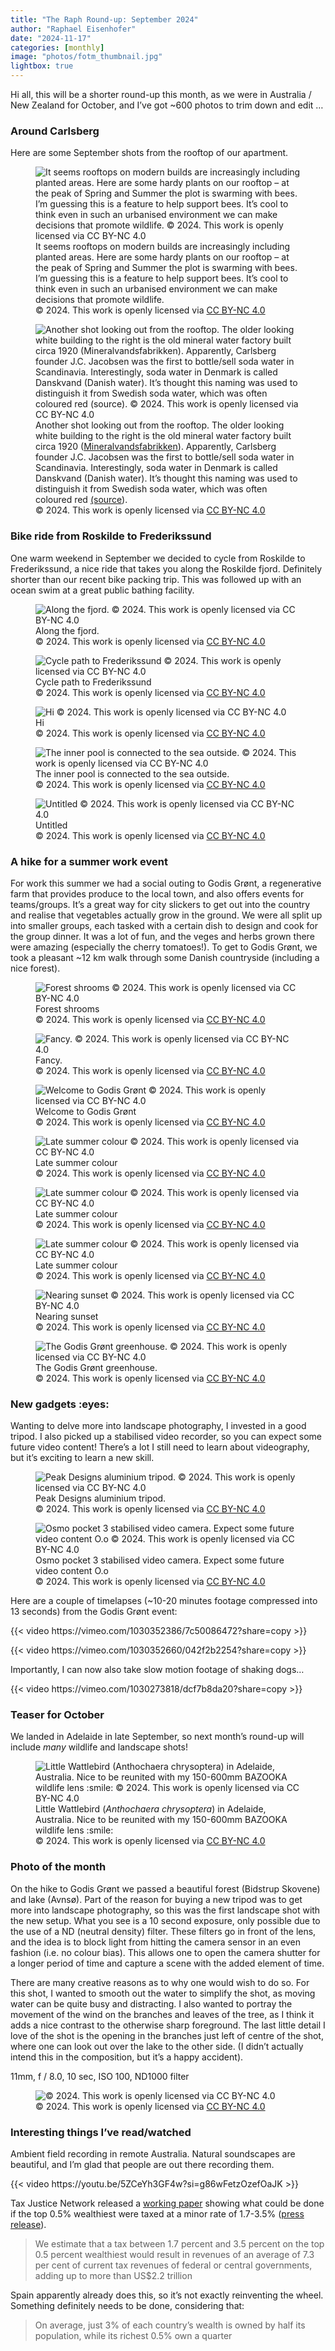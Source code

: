 ---
title: "The Raph Round-up: September 2024"
author: "Raphael Eisenhofer"
date: "2024-11-17"
categories: [monthly]
image: "photos/fotm_thumbnail.jpg"
lightbox: true
---

Hi all, this will be a shorter round-up this month, as we were in Australia / New Zealand for October, and I've got \~600 photos to trim down and edit ...

### Around Carlsberg

Here are some September shots from the rooftop of our apartment.

::: {layout-ncol="2"}
![It seems rooftops on modern builds are increasingly including planted areas. Here are some hardy plants on our rooftop – at the peak of Spring and Summer the plot is swarming with bees. I'm guessing this is a feature to help support bees. It's cool to think even in such an urbanised environment we can make decisions that promote wildlife.\
© 2024. This work is openly licensed via [CC BY-NC 4.0](https://creativecommons.org/licenses/by-nc/4.0/)](photos/cb1.jpg){group="cph"}

![Another shot looking out from the rooftop. The older looking white building to the right is the old mineral water factory built circa 1920 ([Mineralvandsfabrikken](https://www.carlsbergbyen.dk/om-carlsberg-byen/historie/historiske-bygninger/mineralvandsfabrikken)). Apparently, Carlsberg founder J.C. Jacobsen was the first to bottle/sell soda water in Scandinavia. Interestingly, soda water in Denmark is called Danskvand (Danish water). It's thought this naming was used to distinguish it from Swedish soda water, which was often coloured red [(source](https://www.dr.dk/nyheder/kultur/hvorfor-hedder-det-danskvand)).\
© 2024. This work is openly licensed via [CC BY-NC 4.0](#0)](photos/cb2.jpg){group="cph"}
:::

### Bike ride from Roskilde to Frederikssund

One warm weekend in September we decided to cycle from Roskilde to Frederikssund, a nice ride that takes you along the Roskilde fjord. Definitely shorter than our recent bike packing trip. This was followed up with an ocean swim at a great public bathing facility.

::: {layout-ncol="2"}
![Along the fjord.\
© 2024. This work is openly licensed via [CC BY-NC 4.0](https://creativecommons.org/licenses/by-nc/4.0/)](photos/ride1.jpg){group="ride"}

![Cycle path to Frederikssund\
© 2024. This work is openly licensed via [CC BY-NC 4.0](https://creativecommons.org/licenses/by-nc/4.0/)](photos/ride2.jpg){group="ride"}

![Hi\
© 2024. This work is openly licensed via [CC BY-NC 4.0](https://creativecommons.org/licenses/by-nc/4.0/)](photos/ride3.jpg){group="ride"}

![The inner pool is connected to the sea outside.\
© 2024. This work is openly licensed via [CC BY-NC 4.0](https://creativecommons.org/licenses/by-nc/4.0/)](photos/ride4.jpg){group="ride"}

![Untitled\
© 2024. This work is openly licensed via [CC BY-NC 4.0](https://creativecommons.org/licenses/by-nc/4.0/)](photos/ride5.jpg){group="ride"}
:::

### A hike for a summer work event

For work this summer we had a social outing to Godis Grønt, a regenerative farm that provides produce to the local town, and also offers events for teams/groups. It's a great way for city slickers to get out into the country and realise that vegetables actually grow in the ground. We were all split up into smaller groups, each tasked with a certain dish to design and cook for the group dinner. It was a lot of fun, and the veges and herbs grown there were amazing (especially the cherry tomatoes!). To get to Godis Grønt, we took a pleasant \~12 km walk through some Danish countryside (including a nice forest).

::: {layout-ncol="2"}
![Forest shrooms\
© 2024. This work is openly licensed via [CC BY-NC 4.0](https://creativecommons.org/licenses/by-nc/4.0/)](photos/walk1.jpg){group="hike"}

![Fancy.\
© 2024. This work is openly licensed via [CC BY-NC 4.0](https://creativecommons.org/licenses/by-nc/4.0/)](photos/walk2.jpg){group="hike"}

![Welcome to Godis Grønt\
© 2024. This work is openly licensed via [CC BY-NC 4.0](https://creativecommons.org/licenses/by-nc/4.0/)](photos/walk3.jpg){group="hike"}

![Late summer colour\
© 2024. This work is openly licensed via [CC BY-NC 4.0](https://creativecommons.org/licenses/by-nc/4.0/)](photos/walk4.jpg){group="hike"}

![Late summer colour\
© 2024. This work is openly licensed via [CC BY-NC 4.0](https://creativecommons.org/licenses/by-nc/4.0/)](photos/walk5.jpg){group="hike"}

![Late summer colour\
© 2024. This work is openly licensed via [CC BY-NC 4.0](https://creativecommons.org/licenses/by-nc/4.0/)](photos/walk6.jpg){group="hike"}

![Nearing sunset\
© 2024. This work is openly licensed via [CC BY-NC 4.0](https://creativecommons.org/licenses/by-nc/4.0/)](photos/walk7.jpg){group="hike"}

![The Godis Grønt greenhouse.\
© 2024. This work is openly licensed via [CC BY-NC 4.0](https://creativecommons.org/licenses/by-nc/4.0/)](photos/walk8.jpg){group="hike"}
:::

### New gadgets :eyes:

Wanting to delve more into landscape photography, I invested in a good tripod. I also picked up a stabilised video recorder, so you can expect some future video content! There's a lot I still need to learn about videography, but it's exciting to learn a new skill.

::: {layout-ncol="2"}
![Peak Designs aluminium tripod.\
© 2024. This work is openly licensed via [CC BY-NC 4.0](https://creativecommons.org/licenses/by-nc/4.0/)](photos/gadget1.jpg){group="toys"}

![Osmo pocket 3 stabilised video camera. Expect some future video content O.o\
© 2024. This work is openly licensed via [CC BY-NC 4.0](https://creativecommons.org/licenses/by-nc/4.0/)](photos/gadget2.jpg){group="toys"}
:::

Here are a couple of timelapses (\~10-20 minutes footage compressed into 13 seconds) from the Godis Grønt event:

{{< video https://vimeo.com/1030352386/7c50086472?share=copy >}}

{{< video https://vimeo.com/1030352660/042f2b2254?share=copy >}}

Importantly, I can now also take slow motion footage of shaking dogs...

{{< video https://vimeo.com/1030273818/dcf7b8da20?share=copy >}}

### Teaser for October

We landed in Adelaide in late September, so next month's round-up will include *many* wildlife and landscape shots!

![Little Wattlebird (*Anthochaera chrysoptera*) in Adelaide, Australia. Nice to be reunited with my 150-600mm BAZOOKA wildlife lens :smile:\
© 2024. This work is openly licensed via [CC BY-NC 4.0](https://creativecommons.org/licenses/by-nc/4.0/)](photos/aus1.jpg)

### Photo of the month

On the hike to Godis Grønt we passed a beautiful forest (Bidstrup Skovene) and lake (Avnsø). Part of the reason for buying a new tripod was to get more into landscape photography, so this was the first landscape shot with the new setup. What you see is a 10 second exposure, only possible due to the use of a ND (neutral density) filter. These filters go in front of the lens, and the idea is to block light from hitting the camera sensor in an even fashion (i.e. no colour bias). This allows one to open the camera shutter for a longer period of time and capture a scene with the added element of time.

There are many creative reasons as to why one would wish to do so. For this shot, I wanted to smooth out the water to simplify the shot, as moving water can be quite busy and distracting. I also wanted to portray the movement of the wind on the branches and leaves of the tree, as I think it adds a nice contrast to the otherwise sharp foreground. The last little detail I love of the shot is the opening in the branches just left of centre of the shot, where one can look out over the lake to the other side. (I didn't actually intend this in the composition, but it's a happy accident).

11mm, f / 8.0, 10 sec, ISO 100, ND1000 filter

![© 2024. This work is openly licensed via [CC BY-NC 4.0](https://creativecommons.org/licenses/by-nc/4.0/)](photos/fotm.jpg)

### Interesting things I've read/watched

Ambient field recording in remote Australia. Natural soundscapes are beautiful, and I'm glad that people are out there recording them.

{{< video https://youtu.be/5ZCeYh3GF4w?si=g86wFetzOzefOaJK >}}

Tax Justice Network released a [working paper](https://taxjustice.net/wp-content/uploads/2024/08/Taxing-extreme-wealth-What-countries-around-the-world-could-gain-from-progressive-wealth-taxes-Tax-Justice-Network-working-paper-Aug-2024.pdf) showing what could be done if the top 0.5% wealthiest were taxed at a minor rate of 1.7-3.5% ([press release](https://taxjustice.net/press/countries-can-raise-2-trillion-by-copying-spains-wealth-tax-study-finds/)).

> We estimate that a tax between 1.7 percent and 3.5 percent on the top 0.5 percent wealthiest would result in revenues of an average of 7.3 per cent of current tax revenues of federal or central governments, adding up to more than US\$2.2 trillion

Spain apparently already does this, so it's not exactly reinventing the wheel. Something definitely needs to be done, considering that:

> On average, just 3% of each country’s wealth is owned by half its population, while its richest 0.5% own a quarter
